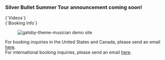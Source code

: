 
<Banner />

<Container>

<!-- Landing page content
<p className="text-center">
  Welcome to Seattle
</p>
-->

<!-- Call to action
<p className="text-center">
  <a class="gtm-button" href="#" rel="external">
    Learn More
  </a>
</p>
-->

<ReleasesV2 releases={props.releases} locale="en-US" />

<ShowsV2 shows={props.shows} locale="en-US" />
<div id="special-announcement" className="text-center">
  <h3>Silver Bullet Summer Tour announcement coming soon!</h3>
  <p/>
</div>

<div id="videos">
  <LandingSectionTitle>{`Videos`}</LandingSectionTitle>
</div>

<!-- Silver Bullet -->
<Youtube url="https://www.youtube.com/watch?v=_nNYBsqWMV0" />

<!-- Welcome to Seattle -->
<Youtube url="https://www.youtube.com/watch?v=G4qpFCWK6k8" />

<!-- Off the Wagon -->
<Youtube url="https://www.youtube.com/watch?v=wti7xEgNxeA" />

<!-- Embed Youtube video -->
<!-- <Youtube url="https://www.youtube.com/watch?v=GBUCmMxmup0" /> -->

<!-- Embed Spotify and Soundcloud tracks -->
<!-- https://open.spotify.com/track/4uLU6hMCjMI75M1A2tKUQC -->

<div id="booking-info" className="text-center">
  <LandingSectionTitle>{`Booking Info`}</LandingSectionTitle>

  <figure>
    <img src="images/featured/live-at-the-showbox-seattle-wa-2017.06.03-00.jpeg" alt="gatsby-theme-musician demo site" />
  </figure>

  <p />
  For booking inquiries in the United States and Canada, please send an email <a href="mailto:wyattolney@gmail.com">here</a>.
  <br />
  For international booking inquiries, please send an email <a href="mailto:wyattolneymusic@gmail.com">here</a>.
  <p />
  <Subscribe />
</div>

</Container>
